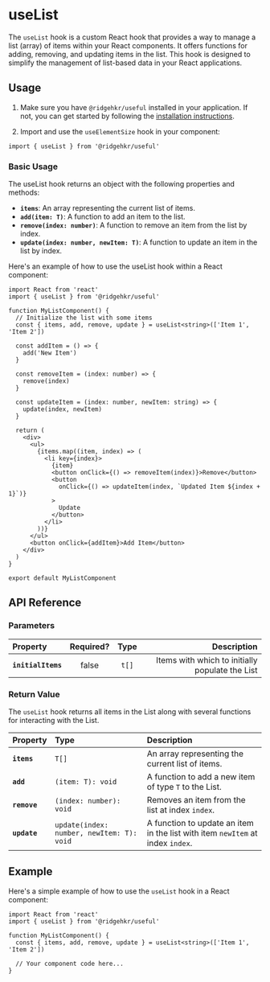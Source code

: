 # useList

The `useList` hook is a custom React hook that provides a way to manage a list (array) of items within your React components. It offers functions for adding, removing, and updating items in the list. This hook is designed to simplify the management of list-based data in your React applications.

## Usage

1. Make sure you have `@ridgehkr/useful` installed in your application. If not, you can get started by following the [installation instructions](/#getting-started).

2. Import and use the `useElementSize` hook in your component:

```tsx
import { useList } from '@ridgehkr/useful'
```

### Basic Usage

The useList hook returns an object with the following properties and methods:

- **`items`**: An array representing the current list of items.
- **`add(item: T)`**: A function to add an item to the list.
- **`remove(index: number)`**: A function to remove an item from the list by index.
- **`update(index: number, newItem: T)`**: A function to update an item in the list by index.

Here's an example of how to use the useList hook within a React component:

```tsx
import React from 'react'
import { useList } from '@ridgehkr/useful'

function MyListComponent() {
  // Initialize the list with some items
  const { items, add, remove, update } = useList<string>(['Item 1', 'Item 2'])

  const addItem = () => {
    add('New Item')
  }

  const removeItem = (index: number) => {
    remove(index)
  }

  const updateItem = (index: number, newItem: string) => {
    update(index, newItem)
  }

  return (
    <div>
      <ul>
        {items.map((item, index) => (
          <li key={index}>
            {item}
            <button onClick={() => removeItem(index)}>Remove</button>
            <button
              onClick={() => updateItem(index, `Updated Item ${index + 1}`)}
            >
              Update
            </button>
          </li>
        ))}
      </ul>
      <button onClick={addItem}>Add Item</button>
    </div>
  )
}

export default MyListComponent
```

## API Reference

### Parameters

| Property           | Required? | Type  |                                     Description |
| :----------------- | :-------: | :---: | ----------------------------------------------: |
| **`initialItems`** |   false   | `t[]` | Items with which to initially populate the List |

### Return Value

The `useList` hook returns all items in the List along with several functions for interacting with the List.

| Property     | Type                                      | Description                                                                    |
| :----------- | :---------------------------------------- | :----------------------------------------------------------------------------- |
| **`items`**  | `T[]`                                     | An array representing the current list of items.                               |
| **`add`**    | `(item: T): void`                         | A function to add a new item of type `T` to the List.                          |
| **`remove`** | `(index: number): void`                   | Removes an item from the list at index `index`.                                |
| **`update`** | `update(index: number, newItem: T): void` | A function to update an item in the list with item `newItem` at index `index`. |

## Example

Here's a simple example of how to use the `useList` hook in a React component:

```tsx
import React from 'react'
import { useList } from '@ridgehkr/useful'

function MyListComponent() {
  const { items, add, remove, update } = useList<string>(['Item 1', 'Item 2'])

  // Your component code here...
}
```
